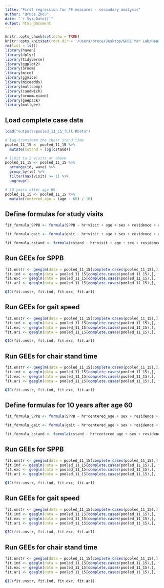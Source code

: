 ```yaml
---
title: "First regression for PF measures - secondary analysis"
author: "Bruce Zhou"
date: "`r Sys.Date()`"
output: html_document
---
```


```r
knitr::opts_chunk$set(echo = TRUE)
knitr::opts_knit$set(root.dir = '/Users/bruce/Desktop/GHRC Yan Lab/Hearing impairment & PF 2023')
rm(list = ls())
library(haven)
library(dplyr)
library(tidyverse)
library(ggplot2)
library(broom)
library(mice)
library(ggmice)
library(miceadds)
library(multcomp)
library(sandwich)
library(broom.mixed)
library(geepack)
library(multgee)
```

## Load complete case data

```r
load("outputs/pooled_11_15_full.RData")

# log-transform the chair stand time
pooled_11_15 <- pooled_11_15 %>%
  mutate(cstand = log(cstand))

# limit to 2 visits or above
pooled_11_15 <- pooled_11_15 %>%
  arrange(id, wave) %>%
  group_by(id) %>%
  filter(max(visit) >= 1) %>%
  ungroup()

# 10 years after age 60
pooled_11_15 <- pooled_11_15 %>%
  mutate(centered_age = (age - 60) / 10)
```

## Define formulas for study visits

```r
fit_formula_SPPB <- formula(SPPB ~ hr*visit + age + sex + residence + as.factor(education) + marital + as.factor(hhconsumpLevel) + as.factor(mbmi) + smoke + drink + hibpe + diabe + cancer + lunge + hearte + stroke + arthre + dyslipe + livere + kidneye + asthmae + as.factor(wave))

fit_formula_gait <- formula(gait ~ hr*visit + age + sex + residence + as.factor(education) + marital + as.factor(hhconsumpLevel) + as.factor(mbmi) + smoke + drink + hibpe + diabe + cancer + lunge + hearte + stroke + arthre + dyslipe + livere + kidneye + asthmae + as.factor(wave))

fit_formula_cstand <- formula(cstand ~ hr*visit + age + sex + residence + as.factor(education) + marital + as.factor(hhconsumpLevel) + as.factor(mbmi) + smoke + drink + hibpe + diabe + cancer + lunge + hearte + stroke + arthre + dyslipe + livere + kidneye + asthmae + as.factor(wave))
```


## Run GEEs for SPPB

```r
fit.unstr <- geeglm(data = pooled_11_15[complete.cases(pooled_11_15),], formula = fit_formula_SPPB, id = id, corstr = "unstructured")
fit.ind <- geeglm(data = pooled_11_15[complete.cases(pooled_11_15),], formula = fit_formula_SPPB, id = id, corstr = "independence")
fit.exc <- geeglm(data = pooled_11_15[complete.cases(pooled_11_15),], formula = fit_formula_SPPB, id = id, corstr = "exchangeable")
fit.ar1 <- geeglm(data = pooled_11_15[complete.cases(pooled_11_15),], formula = fit_formula_SPPB, id = id, corstr = "ar1")

QIC(fit.unstr, fit.ind, fit.exc, fit.ar1)
```

## Run GEEs for gait speed

```r
fit.unstr <- geeglm(data = pooled_11_15[complete.cases(pooled_11_15),], formula = fit_formula_gait, id = id, corstr = "unstructured")
fit.ind <- geeglm(data = pooled_11_15[complete.cases(pooled_11_15),], formula = fit_formula_gait, id = id, corstr = "independence")
fit.exc <- geeglm(data = pooled_11_15[complete.cases(pooled_11_15),], formula = fit_formula_gait, id = id, corstr = "exchangeable")
fit.ar1 <- geeglm(data = pooled_11_15[complete.cases(pooled_11_15),], formula = fit_formula_gait, id = id, corstr = "ar1")

QIC(fit.unstr, fit.ind, fit.exc, fit.ar1)
```

## Run GEEs for chair stand time

```r
fit.unstr <- geeglm(data = pooled_11_15[complete.cases(pooled_11_15),], formula = fit_formula_cstand, id = id, corstr = "unstructured")
fit.ind <- geeglm(data = pooled_11_15[complete.cases(pooled_11_15),], formula = fit_formula_cstand, id = id, corstr = "independence")
fit.exc <- geeglm(data = pooled_11_15[complete.cases(pooled_11_15),], formula = fit_formula_cstand, id = id, corstr = "exchangeable")
fit.ar1 <- geeglm(data = pooled_11_15[complete.cases(pooled_11_15),], formula = fit_formula_cstand, id = id, corstr = "ar1")

QIC(fit.unstr, fit.ind, fit.exc, fit.ar1)
```


## Define formulas for 10 years after age 60

```r
fit_formula_SPPB <- formula(SPPB ~ hr*centered_age + sex + residence + as.factor(education) + marital + as.factor(hhconsumpLevel) + as.factor(mbmi) + smoke + drink + hibpe + diabe + cancer + lunge + hearte + stroke + arthre + dyslipe + livere + kidneye + asthmae + as.factor(wave))

fit_formula_gait <- formula(gait ~ hr*centered_age + sex + residence + as.factor(education) + marital + as.factor(hhconsumpLevel) + as.factor(mbmi) + smoke + drink + hibpe + diabe + cancer + lunge + hearte + stroke + arthre + dyslipe + livere + kidneye + asthmae + as.factor(wave))

fit_formula_cstand <- formula(cstand ~ hr*centered_age + sex + residence + as.factor(education) + marital + as.factor(hhconsumpLevel) + as.factor(mbmi) + smoke + drink + hibpe + diabe + cancer + lunge + hearte + stroke + arthre + dyslipe + livere + kidneye + asthmae + as.factor(wave))
```


## Run GEEs for SPPB

```r
fit.unstr <- geeglm(data = pooled_11_15[complete.cases(pooled_11_15),], formula = fit_formula_SPPB, id = id, corstr = "unstructured")
fit.ind <- geeglm(data = pooled_11_15[complete.cases(pooled_11_15),], formula = fit_formula_SPPB, id = id, corstr = "independence")
fit.exc <- geeglm(data = pooled_11_15[complete.cases(pooled_11_15),], formula = fit_formula_SPPB, id = id, corstr = "exchangeable")
fit.ar1 <- geeglm(data = pooled_11_15[complete.cases(pooled_11_15),], formula = fit_formula_SPPB, id = id, corstr = "ar1")

QIC(fit.unstr, fit.ind, fit.exc, fit.ar1)
```

## Run GEEs for gait speed

```r
fit.unstr <- geeglm(data = pooled_11_15[complete.cases(pooled_11_15),], formula = fit_formula_gait, id = id, corstr = "unstructured")
fit.ind <- geeglm(data = pooled_11_15[complete.cases(pooled_11_15),], formula = fit_formula_gait, id = id, corstr = "independence")
fit.exc <- geeglm(data = pooled_11_15[complete.cases(pooled_11_15),], formula = fit_formula_gait, id = id, corstr = "exchangeable")
fit.ar1 <- geeglm(data = pooled_11_15[complete.cases(pooled_11_15),], formula = fit_formula_gait, id = id, corstr = "ar1")

QIC(fit.unstr, fit.ind, fit.exc, fit.ar1)
```

## Run GEEs for chair stand time

```r
fit.unstr <- geeglm(data = pooled_11_15[complete.cases(pooled_11_15),], formula = fit_formula_cstand, id = id, corstr = "unstructured")
fit.ind <- geeglm(data = pooled_11_15[complete.cases(pooled_11_15),], formula = fit_formula_cstand, id = id, corstr = "independence")
fit.exc <- geeglm(data = pooled_11_15[complete.cases(pooled_11_15),], formula = fit_formula_cstand, id = id, corstr = "exchangeable")
fit.ar1 <- geeglm(data = pooled_11_15[complete.cases(pooled_11_15),], formula = fit_formula_cstand, id = id, corstr = "ar1")

QIC(fit.unstr, fit.ind, fit.exc, fit.ar1)
```
